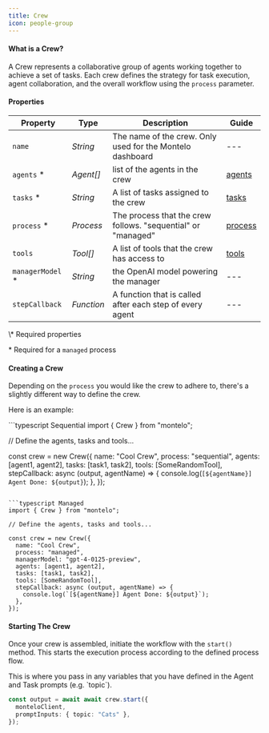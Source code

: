 ```yaml
---
title: Crew
icon: people-group
---
```


#### What is a Crew?

A Crew represents a collaborative group of agents working together to achieve a set of tasks.
Each crew defines the strategy for task execution, agent collaboration, and the overall workflow using the `process` parameter.

#### Properties

| Property                                      | Type       | Description                                                  | Guide                              |
| --------------------------------------------- | ---------- | ------------------------------------------------------------ | ---------------------------------- |
| `name`                                        | _String_   | The name of the crew. Only used for the Montelo dashboard    | ---                                |
| `agents` <span class="red">\*</span>          | _Agent[]_  | list of the agents in the crew                               | [agents](/crews/concepts/agent)    |
| `tasks` <span class="red">\*</span>           | _String_   | A list of tasks assigned to the crew                         | [tasks](/crews/concepts/task)      |
| `process` <span class="red">\*</span>         | _Process_  | The process that the crew follows. "sequential" or "managed" | [process](/crews/concepts/process) |
| `tools`                                       | _Tool[]_   | A list of tools that the crew has access to                  | [tools](/crews/concepts/tool)      |
| `managerModel` <span class="orange">\*</span> | _String_   | the OpenAI model powering the manager                        | ---                                |
| `stepCallback`                                | _Function_ | A function that is called after each step of every agent     | ---                                |

<div class="text-sm">
  <span class="red">\*</span> Required properties

  <span class="orange">\*</span> Required for a `managed` process
</div>

#### Creating a Crew

Depending on the `process` you would like the crew to adhere to, there's a slightly different way to define the crew.

Here is an example:

<CodeGroup>
```typescript Sequential
import { Crew } from "montelo";

// Define the agents, tasks and tools...

const crew = new Crew({
  name: "Cool Crew",
  process: "sequential",
  agents: [agent1, agent2],
  tasks: [task1, task2],
  tools: [SomeRandomTool],
  stepCallback: async (output, agentName) => {
    console.log(`[${agentName}] Agent Done: ${output}`);
  },
});

````

```typescript Managed
import { Crew } from "montelo";

// Define the agents, tasks and tools...

const crew = new Crew({
  name: "Cool Crew",
  process: "managed",
  managerModel: "gpt-4-0125-preview",
  agents: [agent1, agent2],
  tasks: [task1, task2],
  tools: [SomeRandomTool],
  stepCallback: async (output, agentName) => {
    console.log(`[${agentName}] Agent Done: ${output}`);
  },
});
````

</CodeGroup>

#### Starting The Crew

Once your crew is assembled, initiate the workflow with the `start()` method. This starts the execution process according to the defined process flow.

<Note>
  This is where you pass in any variables that you have defined in the Agent and
  Task prompts (e.g. `topic`).
</Note>

```typescript
const output = await await crew.start({
  monteloClient,
  promptInputs: { topic: "Cats" },
});
```
